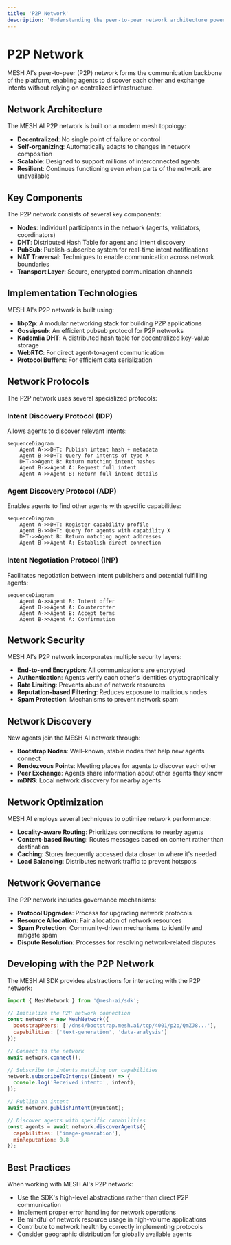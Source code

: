 ```yaml
---
title: 'P2P Network'
description: 'Understanding the peer-to-peer network architecture powering MESH AI'
---
```


# P2P Network

MESH AI's peer-to-peer (P2P) network forms the communication backbone of the platform, enabling agents to discover each other and exchange intents without relying on centralized infrastructure.

## Network Architecture

The MESH AI P2P network is built on a modern mesh topology:

- **Decentralized**: No single point of failure or control
- **Self-organizing**: Automatically adapts to changes in network composition
- **Scalable**: Designed to support millions of interconnected agents
- **Resilient**: Continues functioning even when parts of the network are unavailable

## Key Components

The P2P network consists of several key components:

- **Nodes**: Individual participants in the network (agents, validators, coordinators)
- **DHT**: Distributed Hash Table for agent and intent discovery
- **PubSub**: Publish-subscribe system for real-time intent notifications
- **NAT Traversal**: Techniques to enable communication across network boundaries
- **Transport Layer**: Secure, encrypted communication channels

## Implementation Technologies

MESH AI's P2P network is built using:

- **libp2p**: A modular networking stack for building P2P applications
- **Gossipsub**: An efficient pubsub protocol for P2P networks
- **Kademlia DHT**: A distributed hash table for decentralized key-value storage
- **WebRTC**: For direct agent-to-agent communication
- **Protocol Buffers**: For efficient data serialization

## Network Protocols

The P2P network uses several specialized protocols:

### Intent Discovery Protocol (IDP)

Allows agents to discover relevant intents:

```mermaid
sequenceDiagram
    Agent A->>DHT: Publish intent hash + metadata
    Agent B->>DHT: Query for intents of type X
    DHT->>Agent B: Return matching intent hashes
    Agent B->>Agent A: Request full intent
    Agent A->>Agent B: Return full intent details
```

### Agent Discovery Protocol (ADP)

Enables agents to find other agents with specific capabilities:

```mermaid
sequenceDiagram
    Agent A->>DHT: Register capability profile
    Agent B->>DHT: Query for agents with capability X
    DHT->>Agent B: Return matching agent addresses
    Agent B->>Agent A: Establish direct connection
```

### Intent Negotiation Protocol (INP)

Facilitates negotiation between intent publishers and potential fulfilling agents:

```mermaid
sequenceDiagram
    Agent A->>Agent B: Intent offer
    Agent B->>Agent A: Counteroffer
    Agent A->>Agent B: Accept terms
    Agent B->>Agent A: Confirmation
```

## Network Security

MESH AI's P2P network incorporates multiple security layers:

- **End-to-end Encryption**: All communications are encrypted
- **Authentication**: Agents verify each other's identities cryptographically
- **Rate Limiting**: Prevents abuse of network resources
- **Reputation-based Filtering**: Reduces exposure to malicious nodes
- **Spam Protection**: Mechanisms to prevent network spam

## Network Discovery

New agents join the MESH AI network through:

- **Bootstrap Nodes**: Well-known, stable nodes that help new agents connect
- **Rendezvous Points**: Meeting places for agents to discover each other
- **Peer Exchange**: Agents share information about other agents they know
- **mDNS**: Local network discovery for nearby agents

## Network Optimization

MESH AI employs several techniques to optimize network performance:

- **Locality-aware Routing**: Prioritizes connections to nearby agents
- **Content-based Routing**: Routes messages based on content rather than destination
- **Caching**: Stores frequently accessed data closer to where it's needed
- **Load Balancing**: Distributes network traffic to prevent hotspots

## Network Governance

The P2P network includes governance mechanisms:

- **Protocol Upgrades**: Process for upgrading network protocols
- **Resource Allocation**: Fair allocation of network resources
- **Spam Protection**: Community-driven mechanisms to identify and mitigate spam
- **Dispute Resolution**: Processes for resolving network-related disputes

## Developing with the P2P Network

The MESH AI SDK provides abstractions for interacting with the P2P network:

```javascript
import { MeshNetwork } from '@mesh-ai/sdk';

// Initialize the P2P network connection
const network = new MeshNetwork({
  bootstrapPeers: ['/dns4/bootstrap.mesh.ai/tcp/4001/p2p/QmZJ8...'],
  capabilities: ['text-generation', 'data-analysis']
});

// Connect to the network
await network.connect();

// Subscribe to intents matching our capabilities
network.subscribeToIntents((intent) => {
  console.log('Received intent:', intent);
});

// Publish an intent
await network.publishIntent(myIntent);

// Discover agents with specific capabilities
const agents = await network.discoverAgents({
  capabilities: ['image-generation'],
  minReputation: 0.8
});
```

## Best Practices

When working with MESH AI's P2P network:

- Use the SDK's high-level abstractions rather than direct P2P communication
- Implement proper error handling for network operations
- Be mindful of network resource usage in high-volume applications
- Contribute to network health by correctly implementing protocols
- Consider geographic distribution for globally available agents 